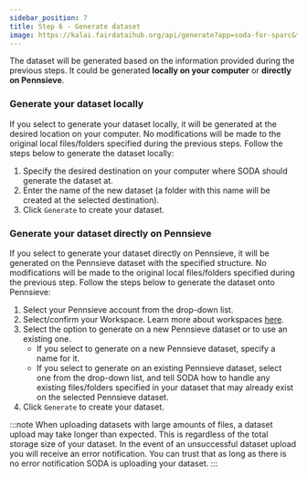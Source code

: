 ```yaml
---
sidebar_position: 7
title: Step 6 - Generate dataset
image: https://kalai.fairdataihub.org/api/generate?app=soda-for-sparc&title=Step%206%20-%20Generate%20dataset&description=Prepare%20Dataset&org=fairdataihub
---
```


The dataset will be generated based on the information provided during the previous steps. It could be generated **locally on your computer** or **directly on Pennsieve**.

### Generate your dataset locally

If you select to generate your dataset locally, it will be generated at the desired location on your computer. No modifications will be made to the original local files/folders specified during the previous steps. Follow the steps below to generate the dataset locally:

1. Specify the desired destination on your computer where SODA should generate the dataset at.
2. Enter the name of the new dataset (a folder with this name will be created at the selected destination).
3. Click `Generate` to create your dataset.

### Generate your dataset directly on Pennsieve

If you select to generate your dataset directly on Pennsieve, it will be generated on the Pennsieve dataset with the specified structure. No modifications will be made to the original local files/folders specified during the previous step. Follow the steps below to generate the dataset onto Pennsieve:

1. Select your Pennsieve account from the drop-down list.
2. Select/confirm your Workspace. Learn more about workspaces [here](../../how-to/how-to-use-workspaces).
3. Select the option to generate on a new Pennsieve dataset or to use an existing one.
   - If you select to generate on a new Pennsieve dataset, specify a name for it.
   - If you select to generate on an existing Pennsieve dataset, select one from the drop-down list, and tell SODA how to handle any existing files/folders specified in your dataset that may already exist on the selected Pennsieve dataset.
4. Click `Generate` to create your dataset.

:::note
When uploading datasets with large amounts of files, a dataset upload may take longer than expected. This is regardless of the total storage size of your dataset. In the event of an unsuccessful dataset upload you will receive an error notification. You can trust that as long as there is no error notification SODA is uploading your dataset.
:::


<PageFeedback />
